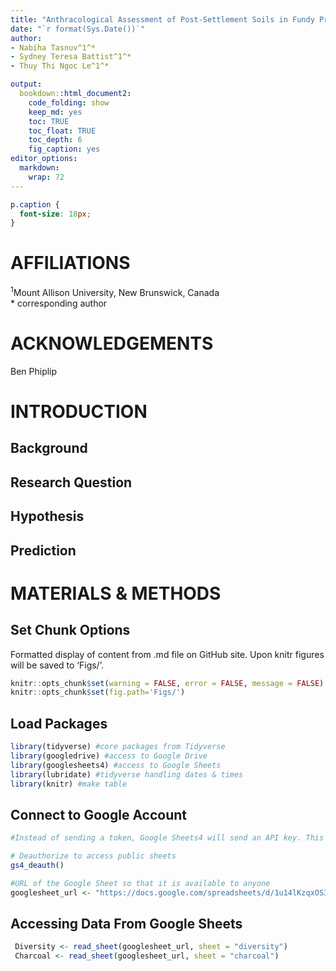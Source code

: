 ```yaml
---
title: "Anthracological Assessment of Post-Settlement Soils in Fundy Provincial Park "
date: "`r format(Sys.Date())`"
author:
- Nabiha Tasnuv^1^*
- Sydney Teresa Battist^1^*
- Thuy Thi Ngoc Le^1^*

output:
  bookdown::html_document2:
    code_folding: show
    keep_md: yes
    toc: TRUE
    toc_float: TRUE
    toc_depth: 6
    fig_caption: yes
editor_options: 
  markdown: 
    wrap: 72
---
```

```css
p.caption {
  font-size: 18px;
}
```

# **AFFILIATIONS** {-}
^1^Mount Allison University, New Brunswick, Canada  
* corresponding author


# **ACKNOWLEDGEMENTS** {-}
Ben Phiplip



# **INTRODUCTION**

## Background  



## Research Question   



## Hypothesis   




## Prediction   





# **MATERIALS & METHODS** 
## Set Chunk Options
Formatted display of content from .md file on GitHub site.
Upon knitr figures will be saved to 'Figs/'.
```r
knitr::opts_chunk$set(warning = FALSE, error = FALSE, message = FALSE)
knitr::opts_chunk$set(fig.path='Figs/')
```

## Load Packages
```r
library(tidyverse) #core packages from Tidyverse
library(googledrive) #access to Google Drive
library(googlesheets4) #access to Google Sheets
library(lubridate) #tidyverse handling dates & times
library(knitr) #make table
```

## Connect to Google Account
```r
#Instead of sending a token, Google Sheets4 will send an API key. This can be used to access public resources for which no Google sign-in is required.

# Deauthorize to access public sheets
gs4_deauth()

#URL of the Google Sheet so that it is available to anyone
googlesheet_url <- "https://docs.google.com/spreadsheets/d/1u14lKzqxOS3QofUmpfmVJ3RpYHt1jMNrFTxg_J5v4Qc/edit?usp=sharing"
```


## Accessing Data From Google Sheets
```r
 Diversity <- read_sheet(googlesheet_url, sheet = "diversity")
 Charcoal <- read_sheet(googlesheet_url, sheet = "charcoal")
```
